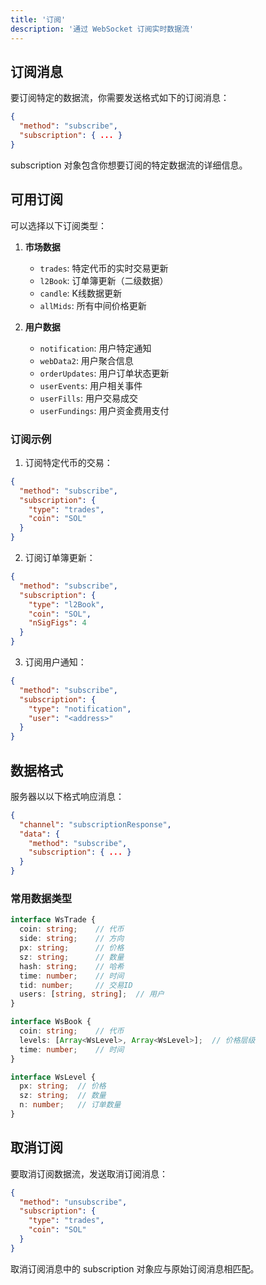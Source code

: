 ```yaml
---
title: '订阅'
description: '通过 WebSocket 订阅实时数据流'
---
```


## 订阅消息

要订阅特定的数据流，你需要发送格式如下的订阅消息：

```json
{
  "method": "subscribe",
  "subscription": { ... }
}
```

subscription 对象包含你想要订阅的特定数据流的详细信息。

## 可用订阅

可以选择以下订阅类型：

1. **市场数据**
   * `trades`: 特定代币的实时交易更新
   * `l2Book`: 订单簿更新（二级数据）
   * `candle`: K线数据更新
   * `allMids`: 所有中间价格更新

2. **用户数据**
   * `notification`: 用户特定通知
   * `webData2`: 用户聚合信息
   * `orderUpdates`: 用户订单状态更新
   * `userEvents`: 用户相关事件
   * `userFills`: 用户交易成交
   * `userFundings`: 用户资金费用支付

### 订阅示例

1. 订阅特定代币的交易：
```json
{
  "method": "subscribe",
  "subscription": {
    "type": "trades",
    "coin": "SOL"
  }
}
```

2. 订阅订单簿更新：
```json
{
  "method": "subscribe",
  "subscription": {
    "type": "l2Book",
    "coin": "SOL",
    "nSigFigs": 4
  }
}
```

3. 订阅用户通知：
```json
{
  "method": "subscribe",
  "subscription": {
    "type": "notification",
    "user": "<address>"
  }
}
```

## 数据格式

服务器以以下格式响应消息：

```json
{
  "channel": "subscriptionResponse",
  "data": {
    "method": "subscribe",
    "subscription": { ... }
  }
}
```

### 常用数据类型

```typescript
interface WsTrade {
  coin: string;    // 代币
  side: string;    // 方向
  px: string;      // 价格
  sz: string;      // 数量
  hash: string;    // 哈希
  time: number;    // 时间
  tid: number;     // 交易ID
  users: [string, string];  // 用户
}

interface WsBook {
  coin: string;    // 代币
  levels: [Array<WsLevel>, Array<WsLevel>];  // 价格层级
  time: number;    // 时间
}

interface WsLevel {
  px: string;  // 价格
  sz: string;  // 数量
  n: number;   // 订单数量
}
```

## 取消订阅

要取消订阅数据流，发送取消订阅消息：

```json
{
  "method": "unsubscribe",
  "subscription": {
    "type": "trades",
    "coin": "SOL"
  }
}
```

<Note>
取消订阅消息中的 subscription 对象应与原始订阅消息相匹配。
</Note> 